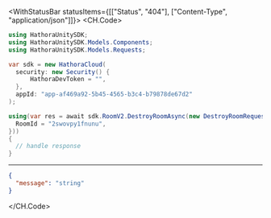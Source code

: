

<WithStatusBar statusItems={[["Status", "404"], ["Content-Type", "application/json"]]}>
  <CH.Code>
  ```csharp DestroyRoom.cs
  using HathoraUnitySDK;
using HathoraUnitySDK.Models.Components;
using HathoraUnitySDK.Models.Requests;

var sdk = new HathoraCloud(
    security: new Security() {
        HathoraDevToken = "",
    },
    appId: "app-af469a92-5b45-4565-b3c4-b79878de67d2"
);

using(var res = await sdk.RoomV2.DestroyRoomAsync(new DestroyRoomRequest() {
    RoomId = "2swovpy1fnunu",
}))
{
    // handle response
}
  ```
  ---

  ```json Example Response
  {
    "message": "string"
  }
  ```
  </CH.Code>
</WithStatusBar>
